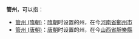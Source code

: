 '''管州'''，可以指：
*[[管州_(隋朝)|管州 (隋朝)]]：[[隋朝|隋朝]]时设置的州，在今[[河南省|河南省]][[鄭州市|鄭州市]]
*[[管州_(唐朝)|管州 (唐朝)]]：[[唐朝|唐朝]]时设置的州，在今[[山西省|山西省]][[靜樂縣|靜樂縣]]

{{Disambig|G|Cat=二字中国州名消歧义}}